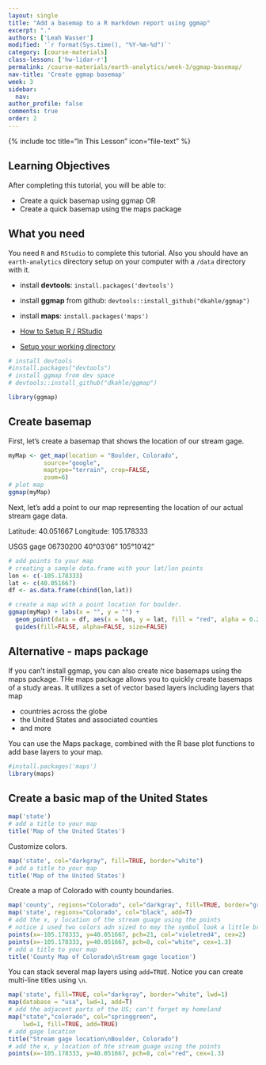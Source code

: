 ```yaml
---
layout: single
title: "Add a basemap to a R markdown report using ggmap"
excerpt: "."
authors: ['Leah Wasser']
modified: '`r format(Sys.time(), "%Y-%m-%d")`'
category: [course-materials]
class-lesson: ['hw-lidar-r']
permalink: /course-materials/earth-analytics/week-3/ggmap-basemap/
nav-title: 'Create ggmap basemap'
week: 3
sidebar:
  nav:
author_profile: false
comments: true
order: 2
---
```


{% include toc title="In This Lesson" icon="file-text" %}


<div class='notice--success' markdown="1">

## <i class="fa fa-graduation-cap" aria-hidden="true"></i> Learning Objectives

After completing this tutorial, you will be able to:

* Create a quick basemap using ggmap OR
* Create a quick basemap using the maps package

## <i class="fa fa-check-square-o fa-2" aria-hidden="true"></i> What you need

You need `R` and `RStudio` to complete this tutorial. Also you should have
an `earth-analytics` directory setup on your computer with a `/data`
directory with it.

* install **devtools**: `install.packages('devtools')`
* install **ggmap** from github: `devtools::install_github("dkahle/ggmap")`
* install **maps**: `install.packages('maps')`

* [How to Setup R / RStudio](/course-materials/earth-analytics/week-1/setup-r-rstudio/)
* [Setup your working directory](/course-materials/earth-analytics/week-1/setup-working-directory/)

</div>


```r
# install devtools
#install.packages("devtools")
# install ggmap from dev space
# devtools::install_github("dkahle/ggmap")

library(ggmap)
```

## Create basemap

First, let's create a basemap that shows the location of our stream gage.


```r
myMap <- get_map(location = "Boulder, Colorado",
          source="google",
          maptype="terrain", crop=FALSE,
          zoom=6)
# plot map
ggmap(myMap)

```

Next, let's add a point to our map representing the location of our actual stream
gage data.

Latitude: 40.051667
Longitude: 105.178333

USGS gage 06730200
40°03'06"	105°10'42"

```r
# add points to your map
# creating a sample data.frame with your lat/lon points
lon <- c(-105.178333)
lat <- c(40.051667)
df <- as.data.frame(cbind(lon,lat))

# create a map with a point location for boulder.
ggmap(myMap) + labs(x = "", y = "") +
  geom_point(data = df, aes(x = lon, y = lat, fill = "red", alpha = 0.2), size = 5, shape = 19) +
  guides(fill=FALSE, alpha=FALSE, size=FALSE)


```

## Alternative - maps package

If you can't install ggmap, you can also create nice basemaps using the maps 
package. THe maps package allows you to quickly create basemaps of a study areas.
It utilizes a set of vector based layers including layers that map

* countries across the globe
* the United States and associated counties
* and more

You can use the Maps package, combined with the R base plot functions to add 
base layers to your map.

```r

#install.packages('maps')
library(maps)
```

## Create a basic map of the United States

```r
map('state')
# add a title to your map
title('Map of the United States')
```

Customize colors. 
```r
map('state', col="darkgray", fill=TRUE, border="white")
# add a title to your map
title('Map of the United States')
```

Create a map of Colorado with county boundaries.

```r
map('county', regions="Colorado", col="darkgray", fill=TRUE, border="grey80")
map('state', regions="Colorado", col="black", add=T)
# add the x, y location of the stream guage using the points 
# notice i used two colors adn sized to may the symbol look a little brighter
points(x=-105.178333, y=40.051667, pch=21, col="violetred4", cex=2)
points(x=-105.178333, y=40.051667, pch=8, col="white", cex=1.3)
# add a title to your map
title('County Map of Colorado\nStream gage location')
```

You can stack several map layers using `add=TRUE`. Notice you can create multi-line
titles using `\n`.

```r

map('state', fill=TRUE, col="darkgray", border="white", lwd=1)
map(database = "usa", lwd=1, add=T)
# add the adjacent parts of the US; can't forget my homeland
map("state","colorado", col="springgreen", 
    lwd=1, fill=TRUE, add=TRUE)  
# add gage location
title("Stream gage location\nBoulder, Colorado")
# add the x, y location of hte stream guage using the points 
points(x=-105.178333, y=40.051667, pch=8, col="red", cex=1.3)
```

